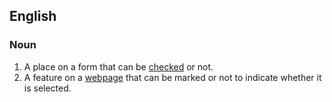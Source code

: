 ==English==

===Noun===
{{en-noun|pl=checkboxes}}

#A place on a form that can be [[checked]] or not.
#A feature on a [[webpage]] that can be marked or not to indicate whether it is selected.